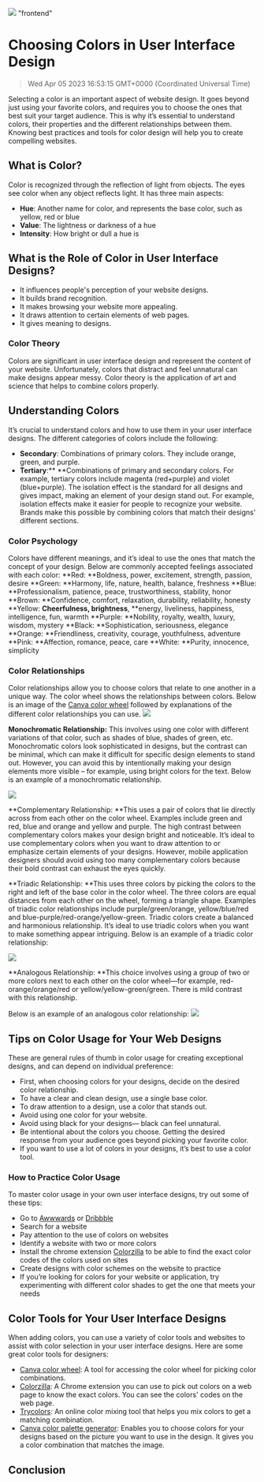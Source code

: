 ![](https://uploads-ssl.webflow.com/6143afec68f555387049efb3/63dd7e6b1625b91eee445503_buildaponggameinflutter_560ab65cee0988b92efd54922a32a7cc_2000.jpeg)
"frontend"
# Choosing Colors in User Interface Design
> Wed Apr 05 2023 16:53:15 GMT+0000 (Coordinated Universal Time)

Selecting a color is an important aspect of website design. It goes beyond just using your favorite colors, and requires you to choose the ones that best suit your target audience. This is why it’s essential to understand colors, their properties and the different relationships between them. Knowing best practices and tools for color design will help you to create compelling websites.

## What is Color?
Color is recognized through the reflection of light from objects. The eyes see color when any object reflects light. It has three main aspects:
- **Hue**: Another name for color, and represents the base color, such as yellow, red or blue
- **Value**: The lightness or darkness of a hue
- **Intensity**: How bright or dull a hue is

## What is the Role of Color in User Interface Designs?
- It influences people's perception of your website designs.
- It builds brand recognition.
- It makes browsing your website more appealing.
- It draws attention to certain elements of web pages.
- It gives meaning to designs.

### Color Theory
Colors are significant in user interface design and represent the content of your website. Unfortunately, colors that distract and feel unnatural can make designs appear messy. Color theory is the application of art and science that helps to combine colors properly. 

## Understanding Colors
It’s crucial to understand colors and how to use them in your user interface designs. The different categories of colors include the following:
- **Secondary**: Combinations of primary colors. They include orange, green, and purple.
- **Tertiary**:** **Combinations of primary and secondary colors. For example, tertiary colors include magenta (red+purple) and violet (blue+purple).
The isolation effect is the standard for all designs and gives impact, making an element of your design stand out. For example, isolation effects make it easier for people to recognize your website. Brands make this possible by combining colors that match their designs' different sections.

### Color Psychology
Colors have different meanings, and it’s ideal to use the ones that match the concept of your design. Below are commonly accepted feelings associated with each color:
**Red: **Boldness, power, excitement, strength, passion, desire
**Green: **Harmony, life, nature, health, balance, freshness
**Blue: **Professionalism, patience, peace, trustworthiness, stability, honor
**Brown: **Confidence, comfort, relaxation, durability, reliability, honesty
**Yellow: **Cheerfulness, brightness**, **energy, liveliness, happiness, intelligence, fun, warmth
**Purple: **Nobility, royalty, wealth, luxury, wisdom, mystery
**Black: **Sophistication, seriousness, elegance
**Orange: **Friendliness, creativity, courage, youthfulness, adventure
**Pink: **Affection, romance, peace, care
**White: **Purity, innocence, simplicity

### Color Relationships
Color relationships allow you to choose colors that relate to one another in a unique way. The color wheel shows the relationships between colors. Below is an image of the <a href="https://www.canva.com/colors/color-wheel/" target="_blank" rel="noopener noreferrer">Canva color wheel</a> followed by explanations of the different color relationships you can use.
![](https://uploads-ssl.webflow.com/6143afec68f555387049efb3/63459c6449a3a948ceca7575_image5_614821a3ce09369ae096e55a7a405498_800.png)

**Monochromatic Relationship:** This involves using one color with different variations of that color, such as shades of blue, shades of green, etc. Monochromatic colors look sophisticated in designs, but the contrast can be minimal, which can make it difficult for specific design elements to stand out. However, you can avoid this by intentionally making your design elements more visible – for example, using bright colors for the text.
Below is an example of a monochromatic relationship.

![](https://uploads-ssl.webflow.com/6143afec68f555387049efb3/63459c6249a3a90521ca7572_image1_11322c6176d6627ba670dd546615d5f5_800.png)

**Complementary Relationship: **This uses a pair of colors that lie directly across from each other on the color wheel. Examples include green and red, blue and orange and yellow and purple. The high contrast between complementary colors makes your design bright and noticeable.
It’s ideal to use complementary colors when you want to draw attention to or emphasize certain elements of your designs. However, mobile application designers should avoid using too many complementary colors because their bold contrast can exhaust the eyes quickly.

**Triadic Relationship: **This uses three colors by picking the colors to the right and left of the base color in the color wheel. The three colors are equal distances from each other on the wheel, forming a triangle shape. Examples of triadic color relationships include purple/green/orange, yellow/blue/red and blue-purple/red-orange/yellow-green.
Triadic colors create a balanced and harmonious relationship. It’s ideal to use triadic colors when you want to make something appear intriguing.
Below is an example of a triadic color relationship:

![](https://uploads-ssl.webflow.com/6143afec68f555387049efb3/63459c6249a3a96fbcca7573_image4_93fe84824aad6d2e94e8f443d5c2f93d_800.png)

**Analogous Relationship: **This choice involves using a group of two or more colors next to each other on the color wheel—for example, red-orange/orange/red or yellow/yellow-green/green. There is mild contrast with this relationship.

Below is an example of an analogous color relationship:
![](https://uploads-ssl.webflow.com/6143afec68f555387049efb3/63459c6249a3a934aaca7574_image2_b800e3c4075a718a5d94ffe4537f376b_800.png)

## Tips on Color Usage for Your Web Designs
These are general rules of thumb in color usage for creating exceptional designs, and can depend on individual preference:
- First, when choosing colors for your designs, decide on the desired color relationship.
- To have a clear and clean design, use a single base color.
- To draw attention to a design, use a color that stands out.
- Avoid using one color for your website.
- Avoid using black for your designs— black can feel unnatural.
- Be intentional about the colors you choose. Getting the desired response from your audience goes beyond picking your favorite color.
- If you want to use a lot of colors in your designs, it’s best to use a color tool.

### How to Practice Color Usage
To master color usage in your own user interface designs, try out some of these tips:
- Go to <a href="https://www.awwwards.com/" target="_blank" rel="noopener noreferrer">Awwwards</a> or <a href="https://dribbble.com/" target="_blank" rel="noopener noreferrer">Dribbble</a>
- Search for a website
- Pay attention to the use of colors on websites
- Identify a website with two or more colors
- Install the chrome extension <a href="https://www.colorzilla.com/chrome/" target="_blank" rel="noopener noreferrer">Colorzilla</a> to be able to find the exact color codes of the colors used on sites
- Create designs with color schemes on the website to practice
- If you’re looking for colors for your website or application, try experimenting with different color shades to get the one that meets your needs

## Color Tools for Your User Interface Designs
When adding colors, you can use a variety of color tools and websites to assist with color selection in your user interface designs. Here are some great color tools for designers:
- <a href="https://www.canva.com/" target="_blank" rel="noopener noreferrer">Canva color wheel</a>: A tool for accessing the color wheel for picking color combinations.
- <a href="https://www.colorzilla.com/chrome/" target="_blank" rel="noopener noreferrer">Colorzilla</a>: A Chrome extension you can use to pick out colors on a web page to know the exact colors. You can see the colors' codes on the web page.
- <a href="https://trycolors.com/" target="_blank" rel="noopener noreferrer">Trycolors</a>: An online color mixing tool that helps you mix colors to get a matching combination.
- <a href="https://www.canva.com/colors/color-palette-generator/" target="_blank" rel="noopener noreferrer">Canva color palette generator</a>: Enables you to choose colors for your designs based on the picture you want to use in the design. It gives you a color combination that matches the image.

## Conclusion
